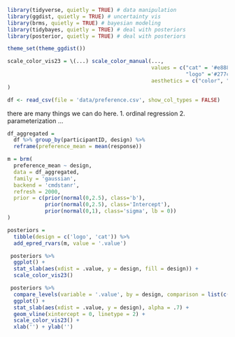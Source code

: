 


```r
library(tidyverse, quietly = TRUE) # data manipulation
library(ggdist, quietly = TRUE) # uncertainty vis
library(brms, quietly = TRUE) # bayesian modeling
library(tidybayes, quietly = TRUE) # deal with posteriors
library(posterior, quietly = TRUE) # deal with posteriors
```

```r
theme_set(theme_ggdist())

scale_color_vis23 = \(...) scale_color_manual(..., 
                                              values = c("cat" = '#e888b3', 
                                                         "logo" ='#277cbd'),
                                              aesthetics = c("color", "fill")
)

```


```r
df <- read_csv(file = 'data/preference.csv', show_col_types = FALSE)
```

there are many things we can do here. 
1. ordinal regression
2. parameterization
...

```r
df_aggregated = 
  df %>% group_by(participantID, design) %>%
  reframe(preference_mean = mean(response))
```


```r
m = brm(
  preference_mean ~ design,
  data = df_aggregated,
  family = 'gaussian',
  backend = 'cmdstanr',
  refresh = 2000,
  prior = c(prior(normal(0,2.5), class='b'),
            prior(normal(0,2.5), class='Intercept'),
            prior(normal(0,1), class='sigma', lb = 0))
)
```

```r
posteriors = 
  tibble(design = c('logo', 'cat')) %>% 
  add_epred_rvars(m, value = '.value')
```



```r
 posteriors %>% 
  ggplot() +
  stat_slab(aes(xdist = .value, y = design, fill = design)) +
  scale_color_vis23()
```


```r
 posteriors %>% 
  compare_levels(variable = '.value', by = design, comparison = list(c('cat', 'logo'))) %>% 
  ggplot() +
  stat_slab(aes(xdist = .value, y = design), alpha = .7) +
  geom_vline(xintercept = 0, linetype = 2) + 
  scale_color_vis23() +
  xlab('') + ylab('')
```


